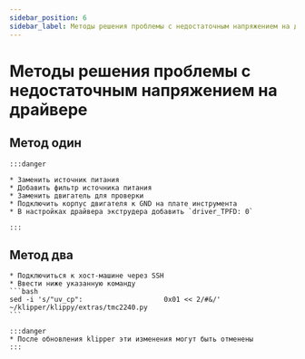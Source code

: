 ```yaml
---
sidebar_position: 6
sidebar_label: Методы решения проблемы с недостаточным напряжением на драйвере
---
```



# Методы решения проблемы с недостаточным напряжением на драйвере

## Метод один

    :::danger

    * Заменить источник питания
    * Добавить фильтр источника питания
    * Заменить двигатель для проверки
    * Подключить корпус двигателя к GND на плате инструмента
    * В настройках драйвера экструдера добавить `driver_TPFD: 0`

    :::

## Метод два
    * Подключиться к хост-машине через SSH
    * Ввести ниже указанную команду
    ```bash
    sed -i 's/"uv_cp":                    0x01 << 2/#&/' ~/klipper/klippy/extras/tmc2240.py
    ```

    :::danger
    * После обновления klipper эти изменения могут быть отменены
    :::